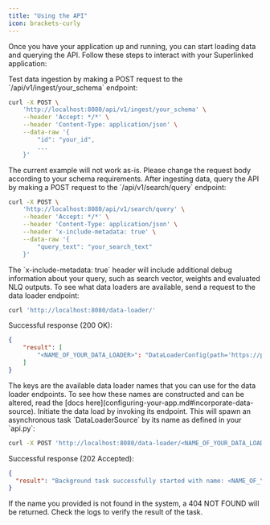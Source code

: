 ```yaml
---
title: "Using the API"
icon: brackets-curly
---
```


Once you have your application up and running, you can start loading data and querying the API. Follow these steps to interact with your Superlinked application:

<Steps>
<Step title="Ingest an entry">
  Test data ingestion by making a POST request to the `/api/v1/ingest/your_schema` endpoint:

```bash
curl -X POST \
    'http://localhost:8080/api/v1/ingest/your_schema' \
    --header 'Accept: */*' \
    --header 'Content-Type: application/json' \
    --data-raw '{
        "id": "your_id",
        ...
    }'
```

  <Note>
  The current example will not work as-is. Please change the request body according to your schema requirements.
  </Note>
</Step>

<Step title="Query your system">
  After ingesting data, query the API by making a POST request to the `/api/v1/search/query` endpoint:

```bash
curl -X POST \
    'http://localhost:8080/api/v1/search/query' \
    --header 'Accept: */*' \
    --header 'Content-Type: application/json' \
    --header 'x-include-metadata: true' \
    --data-raw '{
        "query_text": "your_search_text"
    }'
```

  <Tip>
  The `x-include-metadata: true` header will include additional debug information about your query, such as search vector, weights and evaluated NLQ outputs.
  </Tip>
</Step>

<Step title="See available data loaders">
  To see what data loaders are available, send a request to the data loader endpoint:

```bash
curl 'http://localhost:8080/data-loader/'
```

Successful response (200 OK):

```json
{
    "result": [
        "<NAME_OF_YOUR_DATA_LOADER>": "DataLoaderConfig(path='https://path-to-your-file.csv', format=<DataFormat.CSV: 2>, name=None, pandas_read_kwargs='{sep: ;}')"
    ]
}
```

  <Info>
  The keys are the available data loader names that you can use for the data loader endpoints. To see how these names are constructed and can be altered, read the [docs here](configuring-your-app.md#incorporate-data-source).
  </Info>
</Step>

<Step title="Trigger the data load">
  Initiate the data load by invoking its endpoint. This will spawn an asynchronous task `DataLoaderSource` by its name as defined in your `api.py`:

```bash
curl -X POST 'http://localhost:8080/data-loader/<NAME_OF_YOUR_DATA_LOADER>/run'
```

Successful response (202 Accepted):

```json
{
  "result": "Background task successfully started with name: <NAME_OF_YOUR_DATA_LOADER>"
}
```

  <Warning>
  If the name you provided is not found in the system, a 404 NOT FOUND will be returned. Check the logs to verify the result of the task.
  </Warning>
</Step>
</Steps>
